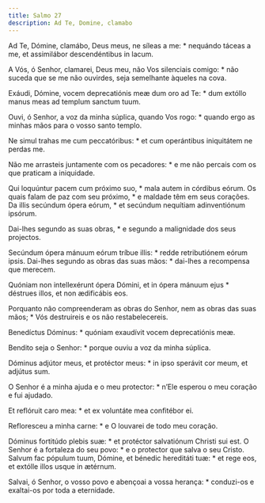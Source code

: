 ```yaml
---
title: Salmo 27
description: Ad Te, Domine, clamabo
---
```


<div class="side-by-side not-content">

Ad Te, Dómine, clamábo, Deus meus, ne síleas a me: * nequándo táceas a me,
    et assimilábor descendéntibus in lacum.

A Vós, ó Senhor, clamarei, Deus meu, não Vos silenciais comigo: * não suceda
    que se me não ouvirdes, seja semelhante àqueles na cova.

Exáudi, Dómine, vocem deprecatiónis meæ dum oro ad Te: * dum extóllo manus
    meas ad templum sanctum tuum.

Ouvi, ó Senhor, a voz da minha súplica, quando Vos rogo: * quando ergo as
    minhas mãos para o vosso santo templo.

Ne simul trahas me cum peccatóribus: * et cum operántibus iniquitátem ne
    perdas me.

Não me arrasteis juntamente com os pecadores: * e me não percais com os que
    praticam a iniquidade.

Qui loquúntur pacem cum próximo suo, * mala autem in córdibus eórum.
  Os quais falam de paz com seu próximo, * e maldade têm em seus corações.
  Da illis secúndum ópera eórum, * et secúndum nequítiam adinventiónum
    ipsórum.

Dai-lhes segundo as suas obras, * e segundo a malignidade dos seus
    projectos.

Secúndum ópera mánuum eórum tríbue illis: * redde retributiónem eórum ipsis.
  Dai-lhes segundo as obras das suas mãos: * dai-lhes a recompensa que
    merecem.

Quóniam non intellexérunt ópera Dómini, et in ópera mánuum ejus * déstrues
    illos, et non ædificábis eos.

Porquanto não compreenderam as obras do Senhor, nem as obras das suas mãos;
    * Vós destruireis e os não restabelecereis.

Benedíctus Dóminus: * quóniam exaudívit vocem deprecatiónis meæ.

Bendito seja o Senhor: * porque ouviu a voz da minha súplica.

Dóminus adjútor meus, et protéctor meus: * in ipso sperávit cor meum, et
    adjútus sum.

O Senhor é a minha ajuda e o meu protector: * n’Ele esperou o meu coração e
    fui ajudado.

Et reflóruit caro mea: * et ex voluntáte mea confitébor ei.

Refloresceu a minha carne: * e O louvarei de todo meu coração.

Dóminus fortitúdo plebis suæ: * et protéctor salvatiónum Christi sui est.
  O Senhor é a fortaleza do seu povo: * e o protector que salva o seu Cristo.
  Salvum fac pópulum tuum, Dómine, et bénedic hereditáti tuæ: * et rege eos,
    et extólle illos usque in ætérnum.

Salvai, ó Senhor, o vosso povo e abençoai a vossa herança: * conduzi-os e
    exaltai-os por toda a eternidade.

</div>

